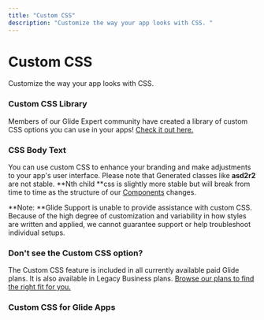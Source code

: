 ```yaml
---
title: "Custom CSS"
description: "Customize the way your app looks with CSS. "
---
```


# Custom CSS

Customize the way your app looks with CSS. 

### Custom CSS Library

Members of our Glide Expert community have created a library of custom CSS options you can use in your apps! [Check it out here.](https://css-library.glide.page/dl/library)

### CSS Body Text

You can use custom CSS to enhance your branding and make adjustments to your app's user interface. Please note that Generated classes like **asd2r2** are not stable. **Nth child **css is slightly more stable but will break from time to time as the structure of our [Components](/components) changes.

**Note: **Glide Support is unable to provide assistance with custom CSS. Because of the high degree of customization and variability in how styles are written and applied, we cannot guarantee support or help troubleshoot individual setups.



### Don't see the Custom CSS option?

The Custom CSS feature is included in all currently available paid Glide plans. It is also available in Legacy Business plans. [Browse our plans to find the right fit for you. ](https://www.glideapps.com/pricing)

### Custom CSS for Glide Apps

